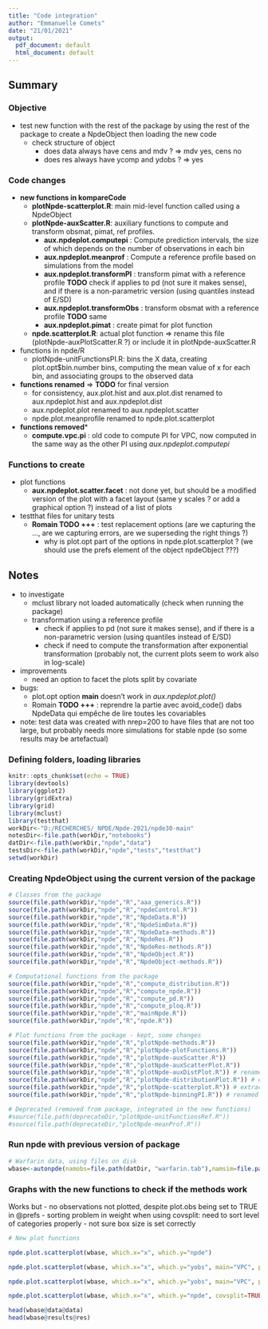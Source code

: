 ---
title: "Code integration"
author: "Emmanuelle Comets"
date: "21/01/2021"
output:
  pdf_document: default
  html_document: default
---

## Summary

### Objective

- test new function with the rest of the package by using the rest of the package to create a NpdeObject then loading the new code
  - check structure of object
    - does data always have cens and mdv ? => mdv yes, cens no
    - does res always have ycomp and ydobs ? => yes

### Code changes

- **new functions in kompareCode**
  - **plotNpde-scatterplot.R**: main mid-level function called using a NpdeObject
  - **plotNpde-auxScatter.R**: auxiliary functions to compute and transform obsmat, pimat, ref profiles.
    - **aux.npdeplot.computepi** : Compute prediction intervals, the size of which depends on the number of observations in each bin
    - **aux.npdeplot.meanprof** : Compute a reference profile based on simulations from the model
    - **aux.npdeplot.transformPI** : transform pimat with a reference profile **TODO** check if applies to pd (not sure it makes sense), and if there is a non-parametric version (using quantiles instead of E/SD)
    - **aux.npdeplot.transformObs** : transform obsmat with a reference profile **TODO** same
    - **aux.npdeplot.pimat** : create pimat for plot function
  - **npde.scatterplot.R**: actual plot function => rename this file (plotNpde-auxPlotScatter.R ?) or include it in plotNpde-auxScatter.R
- functions in npde/R
  - plotNpde-unitFunctionsPI.R: bins the X data, creating plot.opt$bin.number bins, computing the mean value of x for each bin, and associating groups to the observed data
- **functions renamed** => **TODO** for final version
  - for consistency, aux.plot.hist and aux.plot.dist renamed to aux.npdeplot.hist and aux.npdeplot.dist
  - aux.npdeplot.plot renamed to aux.npdeplot.scatter
  - npde.plot.meanprofile renamed to npde.plot.scatterplot
- **functions removed***
  - **compute.vpc.pi** : old code to compute PI for VPC, now computed in the same way as the other PI using *aux.npdeplot.computepi*

### Functions to create

- plot functions
  - **aux.npdeplot.scatter.facet** : not done yet, but should be a modified version of the plot with a facet layout (same y scales ? or add a graphical option ?) instead of a list of plots
- testthat files for unitary tests
  - **Romain TODO +++** : test replacement options (are we capturing the ..., are we capturing errors, are we superseding the right things ?)
    - why is plot.opt part of the options in npde.plot.scatterplot ? (we should use the prefs element of the object npdeObject ???)

## Notes

- to investigate
  - mclust library not loaded automatically (check when running the package)
  - transformation using a reference profile
    - check if applies to pd (not sure it makes sense), and if there is a non-parametric version (using quantiles instead of E/SD)
    - check if need to compute the transformation after exponential transformation (probably not, the current plots seem to work also in log-scale)
- improvements
  - need an option to facet the plots split by covariate
- bugs:
  - plot.opt option **main** doesn't work in *aux.npdeplot.plot()*
  - Romain **TODO +++** : reprendre la partie avec avoid_code() dabs NpdeData qui empêche de lire toutes les covariables 
- note: test data was created with nrep=200 to have files that are not too large, but probably needs more simulations for stable npde (so some results may be artefactual)


### Defining folders, loading libraries

```{r setup, include=FALSE,echo=FALSE,error=FALSE, warning=FALSE,message=FALSE}
knitr::opts_chunk$set(echo = TRUE)
library(devtools)
library(ggplot2)
library(gridExtra)
library(grid)
library(mclust)
library(testthat)
workDir<-"D:/RECHERCHES/_NPDE/Npde-2021/npde30-main"
notesDir<-file.path(workDir,"notebooks")
datDir<-file.path(workDir,"npde","data")
testsDir<-file.path(workDir,"npde","tests","testthat")
setwd(workDir)
```

### Creating NpdeObject using the current version of the package

```{r setupOldPackage, include=FALSE,echo=FALSE,error=FALSE, warning=FALSE,message=FALSE}
# Classes from the package
source(file.path(workDir,"npde","R","aaa_generics.R"))
source(file.path(workDir,"npde","R","npdeControl.R"))
source(file.path(workDir,"npde","R","NpdeData.R"))
source(file.path(workDir,"npde","R","NpdeSimData.R"))
source(file.path(workDir,"npde","R","NpdeData-methods.R"))
source(file.path(workDir,"npde","R","NpdeRes.R"))
source(file.path(workDir,"npde","R","NpdeRes-methods.R"))
source(file.path(workDir,"npde","R","NpdeObject.R"))
source(file.path(workDir,"npde","R","NpdeObject-methods.R"))

# Computational functions from the package
source(file.path(workDir,"npde","R","compute_distribution.R"))
source(file.path(workDir,"npde","R","compute_npde.R"))
source(file.path(workDir,"npde","R","compute_pd.R"))
source(file.path(workDir,"npde","R","compute_ploq.R"))
source(file.path(workDir,"npde","R","mainNpde.R"))
source(file.path(workDir,"npde","R","npde.R"))

# Plot functions from the package - kept, some changes
source(file.path(workDir,"npde","R","plotNpde-methods.R"))
source(file.path(workDir,"npde","R","plotNpde-plotFunctions.R"))
source(file.path(workDir,"npde","R","plotNpde-auxScatter.R")) 
source(file.path(workDir,"npde","R","plotNpde-auxScatterPlot.R")) 
source(file.path(workDir,"npde","R","plotNpde-auxDistPlot.R")) # renamed from plotNpde-unitFunctionsAux.R
source(file.path(workDir,"npde","R","plotNpde-distributionPlot.R")) # extracted "main" for distribution plots from plotNpde-plotFunctions.R
source(file.path(workDir,"npde","R","plotNpde-scatterplot.R")) # extracted "main" for scatter plots f
source(file.path(workDir,"npde","R","plotNpde-binningPI.R")) # renamed from plotNpde-unitFunctionsPI.R

# Deprecated (removed from package, integrated in the new functions)
#source(file.path(deprecateDir,"plotNpde-unitFunctionsRef.R"))
#source(file.path(deprecateDir,"plotNpde-meanProf.R"))
```

### Run npde with previous version of package


```{r runNpde, include=FALSE,echo=FALSE,error=FALSE, warning=FALSE,message=FALSE}
# Warfarin data, using files on disk
wbase<-autonpde(namobs=file.path(datDir, "warfarin.tab"),namsim=file.path(datDir, "simwarfarinBase.tab"), iid=1,ix=2,iy=4,icov=c(3,6:8),namsav="warfBase", units=list(x="hr",y="ug/L", covariates=c("mg","kg","-","yr")))
```


### Graphs with the new functions to check if the methods work

Works but
- no observations not plotted, despite plot.obs being set to TRUE in @prefs
- sorting problem in weight when using covsplit: need to sort level of categories properly
- not sure box size is set correctly

```{r setupChanges, echo=FALSE,error=FALSE, warning=FALSE,message=FALSE}
# New plot functions

npde.plot.scatterplot(wbase, which.x="x", which.y="npde")

npde.plot.scatterplot(wbase, which.x="x", which.y="yobs", main="VPC", plot.obs=TRUE)

npde.plot.scatterplot(wbase, which.x="x", which.y="yobs", main="VPC", plot.box=TRUE)

npde.plot.scatterplot(wbase, which.x="x", which.y="npde", covsplit=TRUE, which.cov=c("sex", "wt"))

head(wbase@data@data)
head(wbase@results@res)


```
